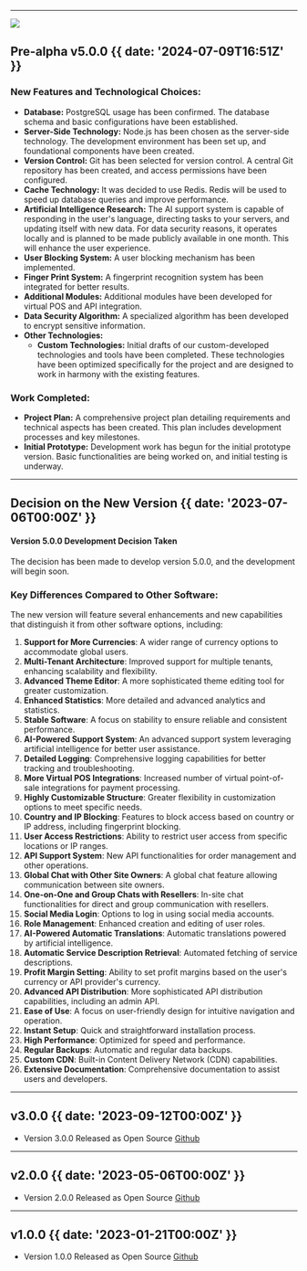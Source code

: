 

---

![](@/images/v5.png)

## Pre-alpha v5.0.0 {{  date: '2024-07-09T16:51Z' }}

### <SparkleIcon /> New Features and Technological Choices:
- **Database:** PostgreSQL usage has been confirmed. The database schema and basic configurations have been established.
- **Server-Side Technology:** Node.js has been chosen as the server-side technology. The development environment has been set up, and foundational components have been created.
- **Version Control:** Git has been selected for version control. A central Git repository has been created, and access permissions have been configured.
- **Cache Technology:** It was decided to use Redis. Redis will be used to speed up database queries and improve performance.
- **Artificial Intelligence Research:** The AI support system is capable of responding in the user's language, directing tasks to your servers, and updating itself with new data. For data security reasons, it operates locally and is planned to be made publicly available in one month. This will enhance the user experience.
- **User Blocking System:** A user blocking mechanism has been implemented.
- **Finger Print System:** A fingerprint recognition system has been integrated for better results.
- **Additional Modules:** Additional modules have been developed for virtual POS and API integration.
- **Data Security Algorithm:** A specialized algorithm has been developed to encrypt sensitive information.
- **Other Technologies:**
  - **Custom Technologies:** Initial drafts of our custom-developed technologies and tools have been completed. These technologies have been optimized specifically for the project and are designed to work in harmony with the existing features.

### <SparkleIcon /> Work Completed:
- **Project Plan:** A comprehensive project plan detailing requirements and technical aspects has been created. This plan includes development processes and key milestones.
- **Initial Prototype:** Development work has begun for the initial prototype version. Basic functionalities are being worked on, and initial testing is underway.

---

## Decision on the New Version {{  date: '2023-07-06T00:00Z' }}

#### Version 5.0.0 Development Decision Taken

The decision has been made to develop version 5.0.0, and the development will begin soon.

### <SparkleIcon /> Key Differences Compared to Other Software:

The new version will feature several enhancements and new capabilities that distinguish it from other software options, including:

1. **Support for More Currencies**: A wider range of currency options to accommodate global users.
2. **Multi-Tenant Architecture**: Improved support for multiple tenants, enhancing scalability and flexibility.
3. **Advanced Theme Editor**: A more sophisticated theme editing tool for greater customization.
4. **Enhanced Statistics**: More detailed and advanced analytics and statistics.
5. **Stable Software**: A focus on stability to ensure reliable and consistent performance.
6. **AI-Powered Support System**: An advanced support system leveraging artificial intelligence for better user assistance.
7. **Detailed Logging**: Comprehensive logging capabilities for better tracking and troubleshooting.
8. **More Virtual POS Integrations**: Increased number of virtual point-of-sale integrations for payment processing.
9. **Highly Customizable Structure**: Greater flexibility in customization options to meet specific needs.
10. **Country and IP Blocking**: Features to block access based on country or IP address, including fingerprint blocking.
11. **User Access Restrictions**: Ability to restrict user access from specific locations or IP ranges.
12. **API Support System**: New API functionalities for order management and other operations.
13. **Global Chat with Other Site Owners**: A global chat feature allowing communication between site owners.
14. **One-on-One and Group Chats with Resellers**: In-site chat functionalities for direct and group communication with resellers.
15. **Social Media Login**: Options to log in using social media accounts.
16. **Role Management**: Enhanced creation and editing of user roles.
17. **AI-Powered Automatic Translations**: Automatic translations powered by artificial intelligence.
18. **Automatic Service Description Retrieval**: Automated fetching of service descriptions.
19. **Profit Margin Setting**: Ability to set profit margins based on the user's currency or API provider's currency.
20. **Advanced API Distribution**: More sophisticated API distribution capabilities, including an admin API.
21. **Ease of Use**: A focus on user-friendly design for intuitive navigation and operation.
22. **Instant Setup**: Quick and straightforward installation process.
23. **High Performance**: Optimized for speed and performance.
24. **Regular Backups**: Automatic and regular data backups.
25. **Custom CDN**: Built-in Content Delivery Network (CDN) capabilities.
26. **Extensive Documentation**: Comprehensive documentation to assist users and developers.

---

## v3.0.0 {{  date: '2023-09-12T00:00Z' }}

- Version 3.0.0 Released as Open Source [Github](https://github.com/fastuptime/SpeedSmm_v3)

---

## v2.0.0 {{  date: '2023-05-06T00:00Z' }}

- Version 2.0.0 Released as Open Source [Github](https://github.com/fastuptime/SpeedSmm_V2)

---

## v1.0.0 {{  date: '2023-01-21T00:00Z' }}

- Version 1.0.0 Released as Open Source [Github](https://github.com/fastuptime/SpeedSmm_V1_Kaynak_Kodlari)
